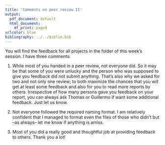 ```yaml
---
title: 'Comments on peer review II'
output:
  pdf_document: default
  html_document:
    df_print: paged
urlcolor: blue
bibliography: ../../biblio.bib
---
```


You will find the feedback for all projects in the folder of this week's session. I have three comments:

1. While most of you handed in a peer review, not everyone did. So it may be that some of you were unlucky and the person who was supposed to give you feedback did not submit anything. That's also why we asked for two and not only one review; to both maximize the chances that you will get at least some feedback and also for you to read more reports by others. Irrespective of how many persons gave you feedback on your report, you can always ask Thomas or Guillermo if want some additional feedback. Just let us know.

2. Not everyone followed the required naming format. I am relatively confident that I managed to format even the files of those who didn't but --as always-- let me know if anything is amiss.

3. Most of you did a really good and thoughtful job at providing feedback to others. Thank you a lot! 

